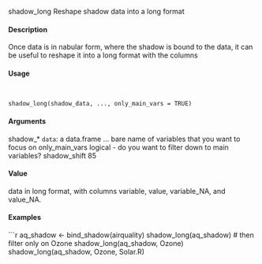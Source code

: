 
shadow_long Reshape shadow data into a long format

####  Description 

Once data is in nabular form, where the shadow is bound to the data, it can be useful to reshape it
into a long format with the columns

####  Usage 
<pre><code>

shadow_long(shadow_data, ..., only_main_vars = TRUE)
</code></pre>
#### Arguments 

shadow_* ``data ``: a data.frame
... bare name of variables that you want to focus on
only_main_vars logical - do you want to filter down to main variables?
shadow_shift 85

#### Value 

data in long format, with columns variable, value, variable_NA, and value_NA.

#### Examples 
```r

aq_shadow <- bind_shadow(airquality)
shadow_long(aq_shadow)
# then filter only on Ozone
shadow_long(aq_shadow, Ozone)
shadow_long(aq_shadow, Ozone, Solar.R)
